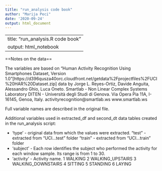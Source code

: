 ```yaml
---
title: "run_analysis code book"
author: "Marija Peci"
date: '2020-09-24'
output: html_document
---
```

---
title: "run_analysis.R code book"
output: html_notebook
---
==Notes on the data==

The variables are based on "Human Activity Recognition Using Smartphones Dataset, Version 1.0"[https://d396qusza40orc.cloudfront.net/getdata%2Fprojectfiles%2FUCI%20HAR%20Dataset.zip] data by Jorge L. Reyes-Ortiz, Davide Anguita, Alessandro Ghio, Luca Oneto.
Smartlab - Non Linear Complex Systems Laboratory
DITEN - Università degli Studi di Genova.
Via Opera Pia 11A, I-16145, Genoa, Italy.
activityrecognition@smartlab.ws
www.smartlab.ws

Full variable names are described in the original file.

Additional variables used in extracted_df and second_dt data tables created in the run_analysis script:


- 'type' - original data from which the values were extracted.
        "test" - extracted from "UCI...test" folder
        "train" - extracted from "UCI...train" folder
- 'subject' - Each row identifies the subject who performed the activity for each window sample. Its range is from 1 to 30.
- 'activity' - Activity name.
        1 WALKING
        2 WALKING_UPSTAIRS
        3 WALKING_DOWNSTAIRS
        4 SITTING
        5 STANDING
        6 LAYING
